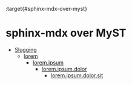 :target{#sphinx-mdx-over-myst}

# sphinx-mdx over MyST

<TableOfContents>


  - [Slugging](slugging.mdx)
    - [lorem](slugging.mdx#lorem)
      - [lorem.ipsum](slugging.mdx#lorem-ipsum)
        - [lorem.ipsum.dolor](slugging.mdx#lorem-ipsum-dolor)
          - [lorem.ipsum.dolor.sit](slugging.mdx#lorem-ipsum-dolor-sit)
</TableOfContents>

